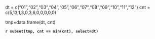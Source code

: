 dt = c("01","02","03","04","05","06","07","08","09","10","11","12")
cnt = c(5,13,1,3,0,3,6,0,0,0,0,0)

tmp=data.frame(dt, cnt)

**`r subset(tmp, cnt == min(cnt), select=dt)`**